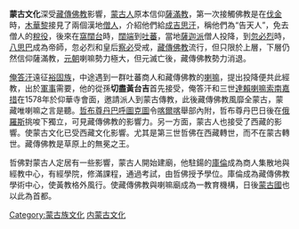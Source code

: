 '''蒙古文化'''深受[[藏傳佛教|藏傳佛教]]影響，[[蒙古人|蒙古人]]原本信仰[[薩滿教|薩滿教]]，第一次接觸佛教是在[[蒙金戰爭|伐金]]時，[[木華黎|木華黎]]接見了兩個漢地[[僧人|僧人]]，介紹他們給[[成吉思汗|成吉思汗]]，稱他們為“告天人”，免去僧人的[[稅|稅役]]，後來在[[窩闊台|窩闊台]]時，[[闊端|闊端]]到[[吐蕃|吐蕃]]，當地[[薩迦派|薩迦派]]僧人投降，到[[忽必烈|忽必烈]]時，[[八思巴|八思巴]]成為帝師，忽必烈和皇后[[察必|察必]]受戒，[[藏傳佛教|藏傳佛教]]流行，但只限於上層，下層仍然信仰薩滿教，[[元朝|元朝]]喇嘛勢力極大，但元滅亡後，藏傳佛教勢力消退。

[[俺答汗|俺答汗]]遠征[[裕固族|裕固族]]，中途遇到一群吐蕃商人和藏傳佛教的[[喇嘛|喇嘛]]，提出投降便共此經教，出於[[軍事|軍事]]需要，他的從孫'''切盡黃台吉'''首先接受，俺答汗和三世[[達賴喇嘛|達賴喇嘛]][[索南嘉措|索南嘉措]]在1578年於仰華寺會面，邀請派人到蒙古傳教，此後藏傳佛教風靡全蒙古，蒙藏唯喇嘛之言是聽。[[哲布尊丹巴呼圖克圖|哲布尊丹巴呼圖克圖]]令[[喀爾喀|喀爾喀]]舉部內附，哲布尊丹巴日後在[[俄羅斯|俄羅斯]]挑唆下獨立，可見藏傳佛教的影響力。另一方面，蒙古人也接受了西藏的影響。使蒙古文化已受西藏文化影響。尤其是第三世哲佛在西藏轉世，而不在蒙古轉世。藏傳佛教是草原上的無冕之王。

哲佛對蒙古人定居有一些影響，蒙古人開始建廟，他駐鍚的[[庫倫|庫倫]]成為商人集散地與經教中心，有經學院，修滿課程，通過考試，由哲佛授予學位。庫倫成為藏傳佛教學術中心，使黃教格外風行。使藏傳佛教與喇嘛廟成為一教育機構，日後[[蒙古國|蒙古國]]也以此為首都。
{{Inner Mongolia topics}}
[[Category:蒙古族文化|Category:蒙古族文化]]
[[Category:内蒙古文化|]]
